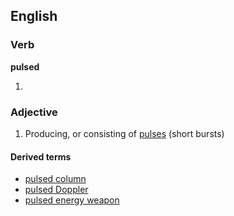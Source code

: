 ==English==

===Verb===
'''pulsed'''

# {{past of|[[pulse]]}}

===Adjective===
{{en-adj|-}}

# Producing, or consisting of [[pulse]]s (short bursts)

====Derived terms====
*[[pulsed column]]
*[[pulsed Doppler]]
*[[pulsed energy weapon]]